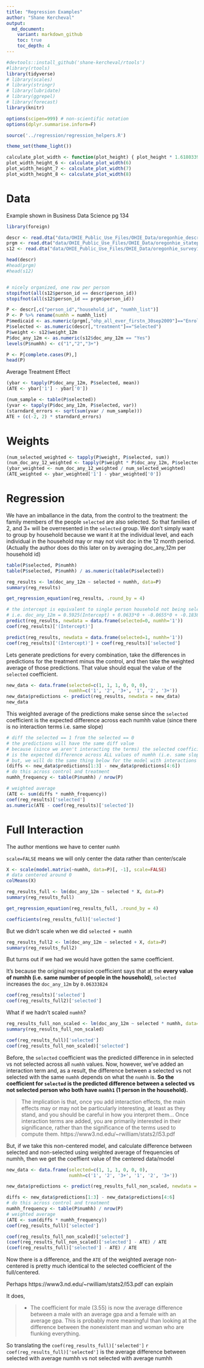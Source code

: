 ```yaml
---
title: "Regression Examples"
author: "Shane Kercheval"
output:
  md_document:
    variant: markdown_github
    toc: true
    toc_depth: 4
---
```


```r
#devtools::install_github('shane-kercheval/rtools')
#library(rtools)
library(tidyverse)
# library(scales)
# library(stringr)
# library(lubridate)
# library(ggrepel)
# library(forecast)
library(knitr)

options(scipen=999) # non-scientific notation
options(dplyr.summarise.inform=F)

source('../regression/regression_helpers.R')

theme_set(theme_light())

calculate_plot_width <- function(plot_height) { plot_height * 1.61803398875 }
plot_width_height_6 <- calculate_plot_width(6)
plot_width_height_7 <- calculate_plot_width(7)
plot_width_height_8 <- calculate_plot_width(8)
```

# Data

Example shown in Business Data Science pg 134

```r
library(foreign)

descr <- read.dta("data/OHIE_Public_Use_Files/OHIE_Data/oregonhie_descriptive_vars.dta")
prgm <- read.dta("data/OHIE_Public_Use_Files/OHIE_Data/oregonhie_stateprograms_vars.dta")
s12 <- read.dta("data/OHIE_Public_Use_Files/OHIE_Data/oregonhie_survey12m_vars.dta")

head(descr)
#head(prgm)
#head(s12)


# nicely organized, one row per person
stopifnot(all(s12$person_id == descr$person_id))
stopifnot(all(s12$person_id == prgm$person_id))

P <- descr[,c("person_id","household_id", "numhh_list")]
P <- P %>% rename(numhh = numhh_list)
P$medicaid <- as.numeric(prgm[,"ohp_all_ever_firstn_30sep2009"]=="Enrolled")
P$selected <- as.numeric(descr[,"treatment"]=="Selected")
P$weight <- s12$weight_12m
P$doc_any_12m <- as.numeric(s12$doc_any_12m == "Yes")
levels(P$numhh) <- c("1","2","3+")

P <- P[complete.cases(P),]
head(P)
```

Average Treatment Effect

```r
(ybar <- tapply(P$doc_any_12m, P$selected, mean))
(ATE <- ybar['1'] - ybar['0'])
```

```r
(num_sample <- table(P$selected))
(yvar <- tapply(P$doc_any_12m, P$selected, var))
(starndard_errors <- sqrt(sum(yvar / num_sample)))
ATE + (c(-2, 2) * starndard_errors)
```

# Weights

```r
(num_selected_weighted <- tapply(P$weight, P$selected, sum))
(num_doc_any_12_weighted <- tapply(P$weight * P$doc_any_12m, P$selected, sum))
(ybar_weighted <- num_doc_any_12_weighted / num_selected_weighted)
(ATE_weighted <- ybar_weighted['1'] - ybar_weighted['0'])
```

# Regression

We have an imballance in the data, from the control to the treatment: the family members of the people `selected` are also selected. So that families of 2, and 3+ will be overresented in the `selected` group. We don't simply want to group by household because we want it at the individual level, and each individual in the household may or may not visit doc in the 12 month period. (Actually the author does do this later on by averaging doc_any_12m per household id)

```r
table(P$selected, P$numhh)
table(P$selected, P$numhh) / as.numeric(table(P$selected))
```

```r
reg_results <- lm(doc_any_12m ~ selected + numhh, data=P)
summary(reg_results)
```

```r
get_regression_equation(reg_results, .round_by = 4)
```

```r
# the intercept is equivalent to single person household not being selected
# i.e. doc_any_12m = 0.5925(Intercept) + 0.0633*0 + -0.0655*0 + -0.1838*0
predict(reg_results, newdata = data.frame(selected=0, numhh='1'))
coef(reg_results)['(Intercept)']
```

```r
predict(reg_results, newdata = data.frame(selected=1, numhh='1'))
coef(reg_results)['(Intercept)'] + coef(reg_results)['selected']
```

Lets generate predictions for every combination, take the differences in predictions for the treatment minus the control, and then take the weighted average of those predictions. That value should equal the value of the `selected` coefficient.

```r
new_data <- data.frame(selected=c(1, 1, 1, 0, 0, 0),
                       numhh=c('1', '2', '3+', '1', '2', '3+'))
new_data$predictions <- predict(reg_results, newdata = new_data)
new_data
```

This weighted average of the predictions make sense since the `selected` coefficient is the expected difference across each numhh value (since there is no interaction terms i.e. same slope)

```r
# diff the selected == 1 from the selected == 0
# the predictions will have the same diff value
# because (since we aren't interacting the terms) the selected coefficient
# is the expected difference across ALL values of numhh (i.e. same slope, same difference between lines at all values)
# but, we will do the same thing below for the model with interactions
(diffs <- new_data$predictions[1:3] - new_data$predictions[4:6])
# do this across control and treatment
numhh_frequency <- table(P$numhh) / nrow(P)

# weighted average
(ATE <- sum(diffs * numhh_frequency))
coef(reg_results)['selected']
as.numeric(ATE - coef(reg_results)['selected'])
```

# Full Interaction

The author mentions we have to center `numhh`

`scale=FALSE` means we will only center the data rather than center/scale

```r
X <- scale(model.matrix(~numhh, data=P)[, -1], scale=FALSE)
# data centered around 0
colMeans(X)
```

```r
reg_results_full <- lm(doc_any_12m ~ selected * X, data=P)
summary(reg_results_full)
```

```r
get_regression_equation(reg_results_full, .round_by = 4)
```

```r
coefficients(reg_results_full)['selected']
```

But we didn't scale when we did `selected + numhh`

```r
reg_results_full2 <- lm(doc_any_12m ~ selected + X, data=P)
summary(reg_results_full2)
```

But turns out if we had we would have gotten the same coefficient.

It's because the original regression coefficient says that at the **every value of numhh (i.e. same number of people in the household)**, `selected` increases the `doc_any_12m` by `0.06333824`

```r
coef(reg_results)['selected']
coef(reg_results_full2)['selected']
```

What if we hadn't scaled `numhh`?

```r
reg_results_full_non_scaled <- lm(doc_any_12m ~ selected * numhh, data=P)
summary(reg_results_full_non_scaled)
```

```r
coef(reg_results_full)['selected']
coef(reg_results_full_non_scaled)['selected']
```

Before, the `selected` coefficient was the predicted difference in in selected vs not selected across all `numhh` values. Now, however, we've added an interaction term and, as a result, the difference between a selected vs not selected with the same `numhh` depends on what the `numhh` is. **So the coefficient for `selected` is the predicted difference between a selected vs not selected person who both have `numhh1` (1 person in the household).**

> The implication is that, once you add interaction effects, the main effects may or may not be particularly interesting, at least as they stand, and you should be careful in how you interpret them... Once interaction terms are added, you are primarily interested in their significance, rather than the significance of the terms used to compute them. https://www3.nd.edu/~rwilliam/stats2/l53.pdf

But, if we take this non-centered model, and calculate difference between selected and non-selected using weighted average of frequencies of numhh, then we get the coeffient value of the centered data/model

```r
new_data <- data.frame(selected=c(1, 1, 1, 0, 0, 0),
                       numhh=c('1', '2', '3+', '1', '2', '3+'))
```

```r
new_data$predictions <- predict(reg_results_full_non_scaled, newdata = new_data)
```

```r
diffs <- new_data$predictions[1:3] - new_data$predictions[4:6]
# do this across control and treatment
numhh_frequency <- table(P$numhh) / nrow(P)
# weighted average
(ATE <- sum(diffs * numhh_frequency))
coef(reg_results_full)['selected'] 
```

```r
coef(reg_results_full_non_scaled)['selected']
(coef(reg_results_full_non_scaled)['selected'] - ATE) / ATE
(coef(reg_results_full)['selected'] - ATE) / ATE
```

Now there is a difference, and the `ATE` of the weighted average non-centered is pretty much identical to the selected coefficient of the full/centered.

Perhaps https://www3.nd.edu/~rwilliam/stats2/l53.pdf can explain

It does, 

> * The coefficient for male (3.55) is now the average difference between a male with an average gpa and a female with an average gpa. This is probably more meaningful than looking at the difference between the nonexistent man and woman who are flunking everything.

So translating the `coef(reg_results_full)['selected']` `r coef(reg_results_full)['selected']` is the average difference between selected with average numhh vs not selected with average numhh
